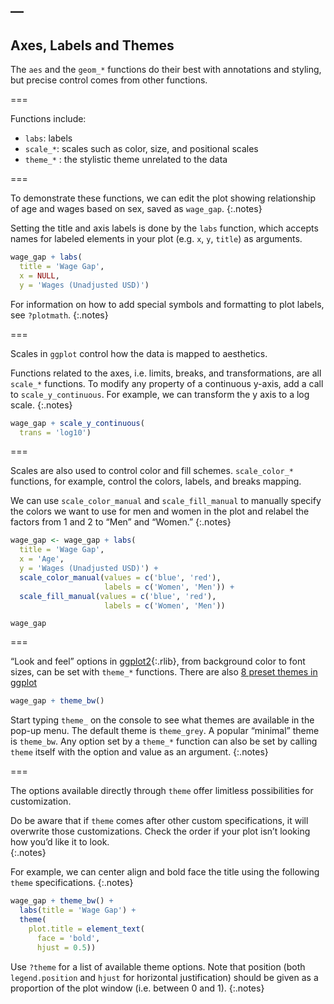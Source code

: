---
---

## Axes, Labels and Themes

The `aes` and the `geom_*` functions do their best with annotations and styling,
but precise control comes from other functions. 

===

Functions include:

- `labs`: labels
- `scale_*`: scales such as color, size, and positional scales
- `theme_*` : the stylistic theme unrelated to the data

===

To demonstrate these functions, we can edit the plot showing relationship of age and wages based on sex, saved as `wage_gap`. 
{:.notes}

Setting the title and axis labels is done by the `labs` function, which accepts names for
labeled elements in your plot (e.g. `x`, `y`, `title`) as arguments.

```r
wage_gap + labs(
  title = 'Wage Gap',
  x = NULL,
  y = 'Wages (Unadjusted USD)')
```

For information on how to add special symbols and formatting to plot labels, see
`?plotmath`.
{:.notes}

===

Scales in `ggplot` control how the data is mapped to aesthetics. 

Functions related to the axes, i.e.  limits, breaks, and transformations,
are all `scale_*` functions. To modify any property of a continuous y-axis, add
a call to `scale_y_continuous`. For example, we can transform the y axis to a log scale.
{:.notes}

```r
wage_gap + scale_y_continuous(
  trans = 'log10')
```

===

Scales are also used to control color and fill schemes. `scale_color_*` functions, for example, control the colors, labels, and breaks mapping.

We can use `scale_color_manual` and `scale_fill_manual` to manually specify the colors we want to use for men and women in the plot and relabel the factors from 1 and 2 to "Men" and "Women."
{:.notes}


```r
wage_gap <- wage_gap + labs(
  title = 'Wage Gap',
  x = 'Age',
  y = 'Wages (Unadjusted USD)') + 
  scale_color_manual(values = c('blue', 'red'), 
                     labels = c('Women', 'Men')) + 
  scale_fill_manual(values = c('blue', 'red'), 
                     labels = c('Women', 'Men')) 
```

```
wage_gap
```
===

"Look and feel" options in [ggplot2](){:.rlib}, from background color to font
sizes, can be set with `theme_*` functions. There are also [8 preset themes in ggplot](https://ggplot2.tidyverse.org/reference/ggtheme.html)

```r
wage_gap + theme_bw()
```

Start typing `theme_` on the console to see what themes are available in the
pop-up menu. The default theme is `theme_grey`. A popular "minimal" theme is
`theme_bw`. Any option set by a `theme_*` function can also be set by calling
`theme` itself with the option and value as an argument.
{:.notes}

===

The options available directly through `theme` offer limitless possibilities
for customization.

Do be aware that if `theme` comes after other custom specifications, it will overwrite
those customizations.  Check the order if your plot isn't looking how you'd like it to look.  
{:.notes}

For example, we can center align and bold face the title using the following `theme` specifications.
{:.notes}

```r
wage_gap + theme_bw() +
  labs(title = 'Wage Gap') +
  theme(
    plot.title = element_text(
      face = 'bold',
      hjust = 0.5))
```

Use `?theme` for a list of available theme options. Note that position (both
`legend.position` and `hjust` for horizontal justification) should be given as a
proportion of the plot window (i.e. between 0 and 1).
{:.notes}
